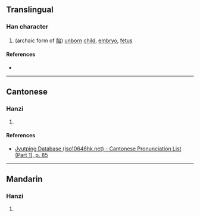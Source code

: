 {{character info}}
==Translingual==

===Han character===
{{Han char|rn=31|rad=囗|as=05|sn=8|four=|canj=WIR|ids=⿴囗台}}

# (archaic form of [[胎]]) [[unborn]] [[child]], [[embryo]], [[fetus]]

====References====
* {{Han ref|kx=0218.041|dkj=04751|dj=0446.060|hdz=10717.160|uh=56FC|ud=22268}}

----

==Cantonese==

===Hanzi===
{{yue-hanzi|jyut=[[toi1]]|y=toi1}}

# {{rfdef|yue|sort=囗05}}

====References====
* [http://www.iso10646hk.net/jp/document/download.jsp Jyutping Database (iso10646hk.net) - Cantonese Pronunciation List (Part 1), p. 85]

----

==Mandarin==

===Hanzi===
{{cmn-hanzi|pin=[[tāi]] ([[tai1]])|wg=t'ai<sup>1</sup>}}

# {{rfdef|cmn|sort=囗05}}